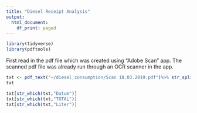 ```yaml
---
title: "Diesel Receipt Analysis"
output:
  html_document:
    df_print: paged
---
```



```r
library(tidyverse)
library(pdftools)
```

First read in the pdf file which was created using "Adobe Scan" app.
The scanned pdf file was already run through an OCR scanner in the app.

```r
txt <- pdf_text("~/diesel_consumption/Scan 18.03.2019.pdf")%>% str_split("\n") %>% .[[1]]
txt 
```


```r
txt[str_which(txt,"Datum")]
txt[str_which(txt,"TOTAL")]
txt[str_which(txt,"Liter")]
```


